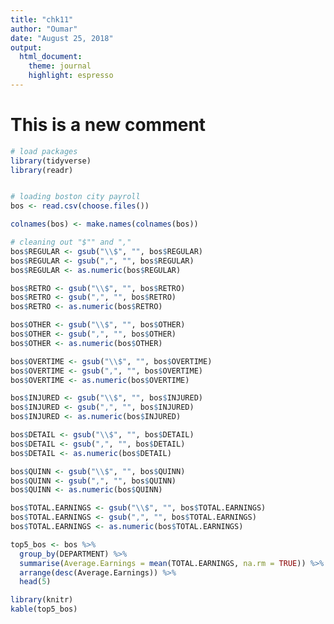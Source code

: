 ```yaml
---
title: "chk11"
author: "Oumar"
date: "August 25, 2018"
output:    
  html_document:
    theme: journal
    highlight: espresso
---
```


# This is a new comment ####

```r
# load packages
library(tidyverse)
library(readr)


# loading boston city payroll
bos <- read.csv(choose.files())

colnames(bos) <- make.names(colnames(bos))

# cleaning out "$"" and ","
bos$REGULAR <- gsub("\\$", "", bos$REGULAR)
bos$REGULAR <- gsub(",", "", bos$REGULAR)
bos$REGULAR <- as.numeric(bos$REGULAR)

bos$RETRO <- gsub("\\$", "", bos$RETRO)
bos$RETRO <- gsub(",", "", bos$RETRO)
bos$RETRO <- as.numeric(bos$RETRO)

bos$OTHER <- gsub("\\$", "", bos$OTHER)
bos$OTHER <- gsub(",", "", bos$OTHER)
bos$OTHER <- as.numeric(bos$OTHER)

bos$OVERTIME <- gsub("\\$", "", bos$OVERTIME)
bos$OVERTIME <- gsub(",", "", bos$OVERTIME)
bos$OVERTIME <- as.numeric(bos$OVERTIME)

bos$INJURED <- gsub("\\$", "", bos$INJURED)
bos$INJURED <- gsub(",", "", bos$INJURED)
bos$INJURED <- as.numeric(bos$INJURED)

bos$DETAIL <- gsub("\\$", "", bos$DETAIL)
bos$DETAIL <- gsub(",", "", bos$DETAIL)
bos$DETAIL <- as.numeric(bos$DETAIL)

bos$QUINN <- gsub("\\$", "", bos$QUINN)
bos$QUINN <- gsub(",", "", bos$QUINN)
bos$QUINN <- as.numeric(bos$QUINN)

bos$TOTAL.EARNINGS <- gsub("\\$", "", bos$TOTAL.EARNINGS)
bos$TOTAL.EARNINGS <- gsub(",", "", bos$TOTAL.EARNINGS)
bos$TOTAL.EARNINGS <- as.numeric(bos$TOTAL.EARNINGS)

```

``` r
top5_bos <- bos %>% 
  group_by(DEPARTMENT) %>% 
  summarise(Average.Earnings = mean(TOTAL.EARNINGS, na.rm = TRUE)) %>% 
  arrange(desc(Average.Earnings)) %>% 
  head(5)
```

``` r
library(knitr)
kable(top5_bos)

```
